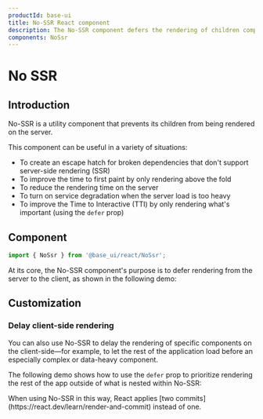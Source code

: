 ```yaml
---
productId: base-ui
title: No-SSR React component
description: The No-SSR component defers the rendering of children components from the server to the client.
components: NoSsr
---
```


# No SSR

<Description />

<ComponentLinkHeader design={false} />

## Introduction

No-SSR is a utility component that prevents its children from being rendered on the server.

This component can be useful in a variety of situations:

- To create an escape hatch for broken dependencies that don't support server-side rendering (SSR)
- To improve the time to first paint by only rendering above the fold
- To reduce the rendering time on the server
- To turn on service degradation when the server load is too heavy
- To improve the Time to Interactive (TTI) by only rendering what's important (using the `defer` prop)

## Component

```jsx
import { NoSsr } from '@base_ui/react/NoSsr';
```

At its core, the No-SSR component's purpose is to defer rendering from the server to the client, as shown in the following demo:

<Demo demo="SimpleNoSsr" />

## Customization

### Delay client-side rendering

You can also use No-SSR to delay the rendering of specific components on the client-side—for example, to let the rest of the application load before an especially complex or data-heavy component.

The following demo shows how to use the `defer` prop to prioritize rendering the rest of the app outside of what is nested within No-SSR:

<Demo demo="FrameDeferring" />

<Callout type="warning">
  When using No-SSR in this way, React applies [two
  commits](https://react.dev/learn/render-and-commit) instead of one.
</Callout>
